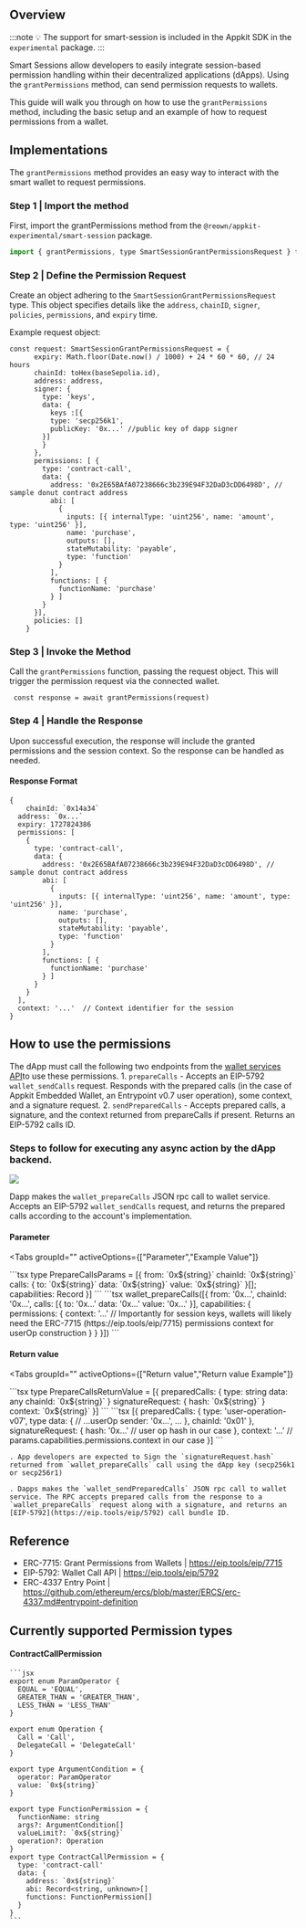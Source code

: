
## Overview

:::note
💡 The support for smart-session is included in the Appkit SDK in the `experimental` package.
:::

Smart Sessions allow developers to easily integrate session-based permission handling within their decentralized applications (dApps). Using the `grantPermissions` method, can send permission requests to wallets.

This guide will walk you through on how to use the `grantPermissions` method, including the basic setup and an example of how to request permissions from a wallet.

## Implementations

The `grantPermissions` method provides an easy way to interact with the smart wallet to request permissions.

### Step 1 | Import the method
First, import the grantPermissions method from the `@reown/appkit-experimental/smart-session` package.

```javascript
import { grantPermissions, type SmartSessionGrantPermissionsRequest } from '@reown/appkit-experimental/smart-session'
```

### Step 2 | Define the Permission Request

Create an object adhering to the `SmartSessionGrantPermissionsRequest` type. This object specifies details like the `address`, `chainID`, `signer`, `policies`, `permissions`, and `expiry` time.
    
Example request object:

```tsx
const request: SmartSessionGrantPermissionsRequest = {
      expiry: Math.floor(Date.now() / 1000) + 24 * 60 * 60, // 24 hours
      chainId: toHex(baseSepolia.id),
      address: address,
      signer: {
        type: 'keys',
        data: {
          keys :[{
          type: 'secp256k1',
          publicKey: '0x...' //public key of dapp signer
        }]
        }
      },
      permissions: [ {
        type: 'contract-call',
        data: {
          address: '0x2E65BAfA07238666c3b239E94F32DaD3cDD6498D', // sample donut contract address
          abi: [
            {
              inputs: [{ internalType: 'uint256', name: 'amount', type: 'uint256' }],
              name: 'purchase',
              outputs: [],
              stateMutability: 'payable',
              type: 'function'
            }
          ],
          functions: [ {
            functionName: 'purchase'
          } ]
        }
      }],
      policies: []
    }
```

### Step 3 | Invoke the Method

Call the `grantPermissions` function, passing the request object. This will trigger the permission request via the connected wallet.

```tsx
 const response = await grantPermissions(request)
```

### Step 4 | Handle the Response

Upon successful execution, the response will include the granted permissions and the session context. So the response can be handled as needed.

#### Response Format

```tsx
{
	chainId: `0x14a34`
  address: `0x...`
  expiry: 1727824386
  permissions: [
    {
      type: 'contract-call',
      data: {
        address: '0x2E65BAfA07238666c3b239E94F32DaD3cDD6498D', // sample donut contract address
        abi: [
          {
            inputs: [{ internalType: 'uint256', name: 'amount', type: 'uint256' }],
            name: 'purchase',
            outputs: [],
            stateMutability: 'payable',
            type: 'function'
          }
        ],
        functions: [ {
          functionName: 'purchase'
        } ]
      }
    }
  ],
  context: '...'  // Context identifier for the session
}
```

## How to use the permissions

The dApp must call the following two endpoints from the [wallet services API](https://docs.reown.com/walletkit/overview)to use these permissions.
    1. `prepareCalls` - Accepts an EIP-5792 `wallet_sendCalls` request.
    Responds with the prepared calls (in the case of Appkit Embedded Wallet, an Entrypoint v0.7 user operation), some context, and a signature request.
    2. `sendPreparedCalls` - Accepts prepared calls, a signature, and the context returned from prepareCalls if present. Returns an EIP-5792 calls ID.
    
### Steps to follow for executing any async action by the dApp backend.

<img src="/assets/smart-sessions.jpg" />

Dapp makes the `wallet_prepareCalls` JSON rpc call to wallet service. Accepts an EIP-5792 `wallet_sendCalls` request, and returns the prepared calls according to the account's implementation.

#### Parameter 
<Tabs
	groupId=""
	activeOptions={["Parameter","Example Value"]}
>
<TabItem value="Parameter">
        ```tsx
        type PrepareCallsParams = [{
        from: `0x${string}`
        chainId: `0x${string}`
        calls: {
            to: `0x${string}`
            data: `0x${string}`
            value: `0x${string}`
        }[];
        capabilities: Record<string, any>
        }]
        ```
</TabItem>
<TabItem value="Example Value">
        ```tsx
        wallet_prepareCalls([{
            from: '0x...',
            chainId: '0x...',
            calls: [{
                to: '0x...'
                data: '0x...'
                value: '0x...'
            }],
            capabilities: {
                permissions: {
                context: '...' // Importantly for session keys, wallets will likely need the ERC-7715 (https://eip.tools/eip/7715) permissions context for userOp construction
                }
            }
        }])
        ```
</TabItem>
</Tabs>


#### Return value 
<Tabs
	groupId=""
	activeOptions={["Return value","Return value Example"]}
>
<TabItem value="Return value">
        ```tsx
        type PrepareCallsReturnValue = [{
            preparedCalls: {
                type: string
                data: any
                chainId: `0x${string}`
            }
            signatureRequest: {  
                hash: `0x${string}`
            }
            context: `0x${string}`
        }]
        ```
</TabItem>
<TabItem value="Return value Example">
        ```tsx
        [{
            preparedCalls: {
                type: 'user-operation-v07', type
                data: { // ...userOp
                sender: '0x...',
                ...
                },
                chainId: '0x01'
            },
            signatureRequest: {  
                hash: '0x...' // user op hash in our case
            },
            context: '...' // params.capabilities.permissions.context in our case
        }]
        ```
</TabItem>
</Tabs>

    . App developers are expected to Sign the `signatureRequest.hash` returned from `wallet_prepareCalls` call using the dApp key (secp256k1 or secp256r1)
    
    . Dapps makes the `wallet_sendPreparedCalls` JSON rpc call to wallet service. The RPC accepts prepared calls from the response to a `wallet_prepareCalls` request along with a signature, and returns an [EIP-5792](https://eip.tools/eip/5792) call bundle ID.

## Reference

- ERC-7715: Grant Permissions from Wallets | https://eip.tools/eip/7715
- EIP-5792: Wallet Call API | https://eip.tools/eip/5792
- ERC-4337 Entry Point | https://github.com/ethereum/ercs/blob/master/ERCS/erc-4337.md#entrypoint-definition


## Currently supported Permission types

#### ContractCallPermission
    
    ```jsx
    export enum ParamOperator {
      EQUAL = 'EQUAL',
      GREATER_THAN = 'GREATER_THAN',
      LESS_THAN = 'LESS_THAN'
    }
    
    export enum Operation {
      Call = 'Call',
      DelegateCall = 'DelegateCall'
    }
    
    export type ArgumentCondition = {
      operator: ParamOperator
      value: `0x${string}`
    }
    
    export type FunctionPermission = {
      functionName: string
      args?: ArgumentCondition[]
      valueLimit?: `0x${string}`
      operation?: Operation
    }
    export type ContractCallPermission = {
      type: 'contract-call'
      data: {
        address: `0x${string}`
        abi: Record<string, unknown>[]
        functions: FunctionPermission[]
      }
    }
    ```
    